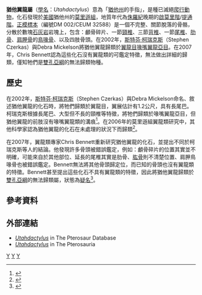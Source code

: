 {{Automatic taxobox
| taxon = Utahdactylus
| authority = Czerkas et Mickelson, 2002
| fossil_range = [[侏羅紀|侏羅紀]]晚期，{{fossil_range|啟莫里階|提通階}}
| type_species = '''凯特氏猶他翼龍<br>''Utahdactylus kateae'''''
| type_species_authority = Czerkas and Mickelson, 2002 
}}
'''猶他翼龍屬'''（[[學名|學名]]：''Utahdactylus''）意為「[[猶他州|猶他州]]的手指」，是種已滅絕[[爬行動物|爬行動物]]，化石發現於[[美國|美國]]猶他州的[[莫里遜組|莫里遜組]]，地質年代為[[侏羅紀|侏羅紀]]晚期的[[啟莫里階|啟莫里階]]/[[提通階|提通階]]。[[正模標本|正模標本]]（編號DM 002/CEUM 32588）是一個不完整、關節脫落的骨骼，分散於數塊[[石灰岩|石灰岩]]岩塊上，包含：顱骨碎片、一節[[頸椎|頸椎]]、三節[[背椎|背椎]]、一節[[尾椎|尾椎]]、[[肋骨|肋骨]]、[[肩胛骨|肩胛骨]]的[[鳥喙骨|鳥喙骨]]、以及四肢骨頭。在2002年，[[斯特芬·柯瑞克斯|斯特芬·柯瑞克斯]]（Stephen Czerkas）與Debra Mickelson將猶他翼龍歸類於[[翼龍目|翼龍目]][[喙嘴翼龍亞目|喙嘴翼龍亞目]]。在2007年，Chris Bennett認為這些化石沒有翼龍類的可鑑定特徵，無法做出詳細的歸類，僅知牠們是[[雙孔亞綱|雙孔亞綱]]的無法歸類物種。

==歷史==
在2002年，[[斯特芬·柯瑞克斯|斯特芬·柯瑞克斯]]（Stephen Czerkas）與Debra Mickelson命名、敘述猶他翼龍的化石時，將牠們歸類於翼龍目，翼展估計有1.2公尺，具有長尾巴。柯瑞克斯根據長尾巴、大型但不長的頸椎等特徵，將牠們歸類於喙嘴翼龍亞目，但猶他翼龍的前肢沒有喙嘴翼龍類的溝痕<ref name=CM02>{{cite book |last=Czerkas |first=Stephen A. |coauthors=and Mickelson, Debra L. |year=2002 |chapter=The first occurrence of skeletal pterosaur remains in Utah |editor=Czerkas, Sylvia J. (ed.) |title=Feathered Dinosaurs and the Origin of Flight |publisher=The Dinosaur Museum |location=Blanding, Utah |pages=3-13 |isbn= 1-93207-501-1}}</ref>。在2006年的莫里遜組翼龍類研究中，其他科學家認為猶他翼龍的化石在未處理的狀況下而歸類<ref name=KFS06>{{cite book |last=King |first=Lorin R. |coauthors=Foster, John R.; and Scheetz, Rodney D. |chapter=New pterosaur specimens from the Morrison Formation and a summary of the Late Jurassic pterosaur record of the Rocky Mountain region|editor=Foster, John R.; and Lucas, Spencer G. (eds.) |title=Paleontology and Geology of the Upper Morrison Formation |year=2006 |series=New Mexico Museum of Natural History and Science Bulletin, '''36''' |publisher=New Mexico Museum of Natural History and Science |location=Albuquerque, New Mexico |pages=149-161 }}</ref>。

在2007年，翼龍類專家Chris Bennett重新研究猶他翼龍的化石，並提出不同於柯瑞克斯等人的結論。他發現許多骨頭被錯誤鑑定，例如：顱骨碎片的位置其實並不明確，可能來自於其他部位、延長的尾椎其實是肋骨、[[肱骨|肱骨]]則不清楚位置、肩胛鳥喙骨也被錯誤鑑定。Bennett無法將其他骨頭歸定位，而已知的骨頭也沒有翼龍類的特徵。Bennett甚至提出這些化石不具有翼龍類的特徵，因此將猶他翼龍歸類於[[雙孔亞綱|雙孔亞綱]]的無法歸類屬，狀態為[[疑名|疑名]]<ref name=SCB07>{{cite journal |last=Bennett |first=S. Christopher |year=2007 |title=Reassessment of ''Utahdactylus'' from the Jurassic Morrison Formation of Utah |journal=Journal of Vertebrate Paleontology |volume=27 |issue=1 |pages=257–260 |doi=10.1671/0272-4634(2007)27[257:ROUFTJ]2.0.CO;2}}</ref>。

==參考資料==
{{reflist}}

==外部連結==
*[https://web.archive.org/web/20080517122250/http://www.pterosaur.co.uk/species/UJP/unclass/Utadactylus.htm ''Utahdactylus''] in The Pterosaur Database
*[https://web.archive.org/web/20070923154633/http://archosauria.org/pterosauria/taxonomy/genera/utahdactylus.html ''Utahdactylus''] in The Pterosauria
{{Taxonbar|from=Q1014541}}

[[Category:雙孔亞綱|Y]]
[[Category:侏羅紀爬行動物|Y]]
[[Category:2002年描述的分类群|Y]]